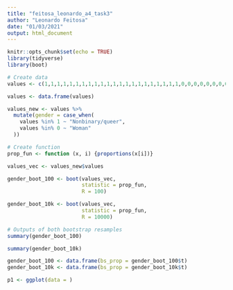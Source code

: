 ```yaml
---
title: "feitosa_leonardo_a4_task3"
author: "Leonardo Feitosa"
date: "01/03/2021"
output: html_document
---
```


```r
knitr::opts_chunk$set(echo = TRUE)
library(tidyverse)
library(boot)
```

```r
# Create data
values <- c(1,1,1,1,1,1,1,1,1,1,1,1,1,1,1,1,1,1,1,1,1,1,0,0,0,0,0,0,0,0,0,0,0,0,0,0)

values <- data.frame(values)

values_new <- values %>% 
  mutate(gender = case_when(
    values %in% 1 ~ "Nonbinary/queer",
    values %in% 0 ~ "Woman"
  ))
```

```r
# Create function
prop_fun <- function (x, i) {proportions(x[i])}

values_vec <- values_new$values

gender_boot_100 <- boot(values_vec,
                        statistic = prop_fun,
                        R = 100)

gender_boot_10k <- boot(values_vec,
                        statistic = prop_fun,
                        R = 10000)
```

```r
# Outputs of both bootstrap resamples
summary(gender_boot_100)

summary(gender_boot_10k)
```

```r
gender_boot_100 <- data.frame(bs_prop = gender_boot_100$t)
gender_boot_10k <- data.frame(bs_prop = gender_boot_10k$t)

p1 <- ggplot(data = )
```

























